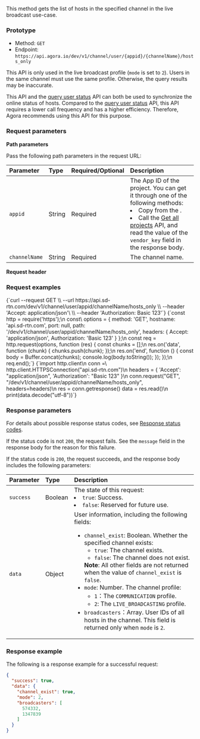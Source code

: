 
This method gets the list of hosts in the specified channel in the live broadcast use-case.

### Prototype

- Method: `GET`
- Endpoint: `https://api.agora.io/dev/v1/channel/user/{appid}/{channelName}/hosts_only`

This API is only used in the live broadcast profile (`mode` is set to `2`). Users in the same channel must use the same profile. Otherwise, the query results may be inaccurate.

This API and the [query user status](query-user-status) API can both be used to synchronize the online status of hosts. Compared to the [query user status](query-user-status) API, this API requires a lower call frequency and has a higher efficiency. Therefore, Agora recommends using this API for this purpose.

### Request parameters

**Path parameters**

Pass the following path parameters in the request URL:

| Parameter     | Type   | Required/Optional | Description                                                  |
| :------ | :-----  |:----- | :---------------------- |
| `appid` | String | Required |The App ID of the project. You can get it through one of the following methods:<li>Copy from the <Link to="{{Global.AGORA_CONSOLE_URL}}"><Vg k="CONSOLE" /></Link>.</li><li> Call the [Get all projects](/interactive-live-streaming/reference/agora-console-rest-api#get-all-projects) API, and read the value of the `vendor_key` field in the response body.</li>|
| `channelName` | String | Required | The channel name. |

**Request header**

<Authorization/>

### Request examples

<Tabs groupId="language">
<TabItem value="curl" label="Curl" default>
<CodeBlock language="bash">{`curl --request GET \\
  --url https://api.sd-rtn.com/dev/v1/channel/user/appid/channelName/hosts_only \\
  --header 'Accept: application/json'\ \\
  --header 'Authorization: Basic 123'`}</CodeBlock>
</TabItem>

<TabItem value="node" label="Node.js">
  <CodeBlock language="js">{`const http = require('https');\n
const\ options = {
  method: 'GET',
  hostname: 'api.sd-rtn.com',
  port: null,
  path: '/dev/v1/channel/user/appid/channelName/hosts_only',
  headers: {
    Accept: 'application/json',
    Authorization: 'Basic 123'
  }
};\n
const req = http.request(options, function (res) {
  const chunks = [];\n
  res.on('data', function (chunk) {
    chunks.push(chunk);
  });\n
  res.on('end', function () {
    const body = Buffer.concat(chunks);
    console.log(body.toString());
  });
});\n
req.end();`}</CodeBlock>
</TabItem>

<TabItem value="python" label="Python">
  <CodeBlock language="python">{`import http.client\n
conn =\ http.client.HTTPSConnection("api.sd-rtn.com")\n
headers = {
    'Accept': "application/json",
    'Authorization': "Basic 123"
}\n
conn.request("GET", "/dev/v1/channel/user/appid/channelName/hosts_only", headers=headers)\n
res = conn.getresponse()
data = res.read()\n
print(data.decode("utf-8"))`}</CodeBlock>
</TabItem>

</Tabs>

### Response parameters

For details about possible response status codes, see [Response status codes](../../response-status-code).

If the status code is not `200`, the request fails. See the `message` field in the response body for the reason for this failure.

If the status code is `200`, the request succeeds, and the response body includes the following parameters:

| Parameter | Type    | Description                                                  |
| :-------- | :------ | :----------------------------------------------------------- |
| `success` | Boolean | The state of this request:<li>`true`: Success.</li><li>`false`: Reserved for future use.</li> |
| `data`    | Object  | User information, including the following fields: <ul><li>`channel_exist`: Boolean. Whether the specified channel exists:<ul><li>`true`: The channel exists.</li><li>`false`: The channel does not exist.</li></ul>**Note**: All other fields are not returned when the value of `channel_exist` is `false`.</li><li>`mode`: Number. The channel profile:<ul><li>`1`：The `COMMUNICATION` profile.</li><li>`2`: The `LIVE_BROADCASTING` profile.</li></ul></li><li>`broadcasters`：Array. User IDs of all hosts in the channel. This field is returned only when `mode` is `2`.</li></ul> |

### Response example

The following is a response example for a successful request:

```json
{
  "success": true,
  "data": {
    "channel_exist": true,
    "mode": 2,
    "broadcasters": [
      574332,
      1347839
    ]
  }
}
```

